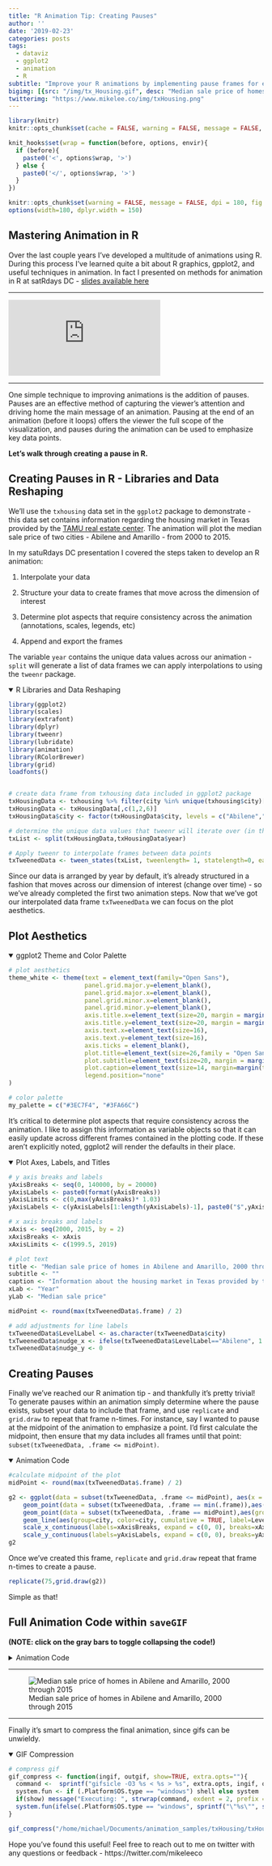 ```yaml
---
title: "R Animation Tip: Creating Pauses"
author: ''
date: '2019-02-23'
categories: posts
tags:
  - dataviz
  - ggplot2
  - animation
  - R
subtitle: "Improve your R animations by implementing pause frames for emphasis"
bigimg: [{src: "/img/tx_Housing.gif", desc: "Median sale price of homes in Abilene and Amarillo, 2000 through 2015"}]
twitterimg: "https://www.mikelee.co/img/txHousing.png"
---
```


```r
library(knitr)
knitr::opts_chunk$set(cache = FALSE, warning = FALSE, message = FALSE, dpi = 180, out.extra='class = "img-responsive"')

```

```r
knit_hooks$set(wrap = function(before, options, envir){
  if (before){
    paste0('<', options$wrap, '>')
  } else {
    paste0('</', options$wrap, '>')
  }
})

knitr::opts_chunk$set(warning = FALSE, message = FALSE, dpi = 180, fig.height = 5, fig.width = 7, fig.align = "center")
options(width=180, dplyr.width = 150)
```

## Mastering Animation in R

Over the last couple years I've developed a multitude of animations using R. During this process I've learned quite a bit about R graphics, gpplot2, and useful techniques in animation. In fact I presented on methods for animation in R at satRdays DC - [slides available here](http://bit.ly/animateDC)

<hr>

<div class="containerYouTube"><iframe src="https://www.youtube.com/embed/glbFxRbqGWk"
frameborder="0" allowfullscreen class="video"></iframe>
</div>

<hr>

One simple technique to improving animations is the addition of pauses. Pauses are an effective method of capturing the viewer's attention and driving home the main message of an animation. Pausing at the end of an animation (before it loops) offers the viewer the full scope of the visualization, and pauses during the animation can be used to emphasize key data points.

**Let's walk through creating a pause in R.**

## Creating Pauses in R - Libraries and Data Reshaping

We'll use the `txhousing` data set in the `ggplot2` package to demonstrate - this data set contains information regarding the housing market in Texas provided by the [TAMU real estate center](http://recenter.tamu.edu/). The animation will plot the median sale price of two cities - Abilene and Amarillo - from 2000 to 2015.

In my satuRdays DC presentation I covered the steps taken to develop an R animation:

1. Interpolate your data

2. Structure your data to create frames that move across the dimension of interest
  
3. Determine plot aspects that require consistency across the animation (annotations, scales, legends, etc)

4. Append and export the frames

The variable `year` contains the unique data values across our animation - `split` will generate a list of data frames we can apply interpolations to using the `tweenr` package.

<details open>
<summary>R Libraries and Data Reshaping</summary>
```r
library(ggplot2)
library(scales)
library(extrafont)
library(dplyr)
library(tweenr)
library(lubridate)
library(animation)
library(RColorBrewer)
library(grid)
loadfonts()


# create data frame from txhousing data included in ggplot2 package
txHousingData <- txhousing %>% filter(city %in% unique(txhousing$city)[1:2] & month==1)
txHousingData <- txHousingData[,c(1,2,6)]
txHousingData$city <- factor(txHousingData$city, levels = c("Abilene","Amarillo"), labels = c("Abilene","Amarillo"))

# determine the unique data values that tweenr will iterate over (in this case year)
txList <- split(txHousingData,txHousingData$year)

# Apply tweenr to interpolate frames between data points
txTweenedData <- tween_states(txList, tweenlength= 1, statelength=0, ease='linear',nframes=200)
```
</details>
<p>

Since our data is arranged by year by default, it's already structured in a fashion that moves across our dimension of interest (change over time) - so we've already completed the first two animation steps. Now that we've got our interpolated data frame `txTweenedData` we can focus on the plot aesthetics.

## Plot Aesthetics

<details open>
<summary>ggplot2 Theme and Color Palette</summary>
```r
# plot aesthetics
theme_white <- theme(text = element_text(family="Open Sans"),
                     panel.grid.major.y=element_blank(),
                     panel.grid.major.x=element_blank(),
                     panel.grid.minor.x=element_blank(),
                     panel.grid.minor.y=element_blank(),
                     axis.title.x=element_text(size=20, margin = margin(t=10)),
                     axis.title.y=element_text(size=20, margin = margin(t=10)),
                     axis.text.x=element_text(size=16),
                     axis.text.y=element_text(size=16),
                     axis.ticks = element_blank(),
                     plot.title=element_text(size=26,family = "Open Sans",lineheight=1.15),
                     plot.subtitle=element_text(size=20, margin = margin(t=20, b = -5),hjust = -0.03, family = "Open Sans"),
                     plot.caption=element_text(size=14, margin=margin(t=15,r=-15),hjust = -.03,lineheight=1.15, family = "Open Sans", face  = "italic"),
                     legend.position="none"
)

# color palette
my_palette = c("#3EC7F4", "#3FA66C")
```
</details>
<p>

It's critical to determine plot aspects that require consistency across the animation. I like to assign this information as variable objects so that it can easily update across different frames contained in the plotting code. If these aren't explicitly noted, ggplot2 will render the defaults in their place.

<details open>
<summary>Plot Axes, Labels, and Titles</summary>
```r
# y axis breaks and labels
yAxisBreaks <- seq(0, 140000, by = 20000)
yAxisLabels <- paste0(format(yAxisBreaks))
yAxisLimits <- c(0,max(yAxisBreaks)* 1.03)
yAxisLabels <- c(yAxisLabels[1:length(yAxisLabels)-1], paste0("$",yAxisLabels[length(yAxisLabels)]))

# x axis breaks and labels
xAxis <- seq(2000, 2015, by = 2)
xAxisBreaks <- xAxis
xAxisLimits <- c(1999.5, 2019)

# plot text
title <- "Median sale price of homes in Abilene and Amarillo, 2000 through 2015"
subtitle <- ""
caption <- "Information about the housing market in Texas provided by the TAMU real estate center, http://recenter.tamu.edu/."
xLab <- "Year"
yLab <- "Median sale price"

midPoint <- round(max(txTweenedData$.frame) / 2)

# add adjustments for line labels
txTweenedData$LevelLabel <- as.character(txTweenedData$city)
txTweenedData$nudge_x <- ifelse(txTweenedData$LevelLabel=="Abilene", 1.096,ifelse(txTweenedData$LevelLabel=="Amarillo",1.233,0))
txTweenedData$nudge_y <- 0
```
</details>
<p>

## Creating Pauses

Finally we've reached our R animation tip - and thankfully it's pretty trivial! To generate pauses within an animation simply determine where the pause exists, subset your data to include that frame, and use `replicate` and `grid.draw` to repeat that frame n-times. For instance, say I wanted to pause at the midpoint of the animation to emphasize a point. I'd first calculate the midpoint, then ensure that my data includes all frames until that point: `subset(txTweenedData, .frame <= midPoint)`.

<details open>
<summary>Animation Code</summary>
```r
#calculate midpoint of the plot
midPoint <- round(max(txTweenedData$.frame) / 2)

g2 <- ggplot(data = subset(txTweenedData, .frame <= midPoint), aes(x = year, y = median, .frame = midPoint)) +
    geom_point(data = subset(txTweenedData, .frame == min(.frame)),aes(group=city, color=city), size=5) + 
    geom_point(data = subset(txTweenedData, .frame == midPoint),aes(group=city, color=city), size=5) + 
    geom_line(aes(group=city, color=city, cumulative = TRUE, label=LevelLabel), size=2.5) +
    scale_x_continuous(labels=xAxisBreaks, expand = c(0, 0), breaks=xAxisBreaks, limits =xAxisLimits) +                     
    scale_y_continuous(labels=yAxisLabels, expand = c(0, 0), breaks=yAxisBreaks,limits = yAxisLimits)
g2
```
</details>
<p>

Once we've created this frame, `replicate` and `grid.draw` repeat that frame n-times to create a pause.

```r
replicate(75,grid.draw(g2))
```
<p>

Simple as that!

## Full Animation Code within `saveGIF`

 **(NOTE: click on the gray bars to toggle collapsing the code!)**

<details>
<summary>Animation Code</summary>
```r
saveGIF({
  
  # print from tue first frame to the midpoint of the figure
  for(i in 1:midPoint) {
    g1 <-  ggplot(data = subset(txTweenedData, .frame <= i), aes(x = year, y = median, .frame = i)) +
      geom_point(data = subset(txTweenedData, .frame == min(.frame)),aes(group=city, color=city), size=5) + 
      geom_line(aes(group=city, color=city, cumulative = TRUE, label=LevelLabel), size=2.5) +
      scale_x_continuous(labels=xAxisBreaks, expand = c(0, 0), breaks=xAxisBreaks, limits =xAxisLimits) +                     
      scale_y_continuous(labels=yAxisLabels, expand = c(0, 0), breaks=yAxisBreaks,limits = yAxisLimits) +
      theme_minimal() + theme_white + scale_color_manual(values=my_palette) +
      geom_text(data = subset(txTweenedData, .frame == i),aes(label =LevelLabel), size = 9, nudge_y = subset(txTweenedData, .frame == i)$nudge_y, nudge_x = subset(txTweenedData, .frame == i)$nudge_x, family = "Open Sans", lineheight = 0.75) +
      labs(x=xLab, y=yLab, title = title, subtitle = subtitle, 
                 caption = caption)
      print(g1);  
    }
  
  # print the midpoint 75 times to create a pause
  g2 <- ggplot(data = subset(txTweenedData, .frame <= midPoint), aes(x = year, y = median, .frame = midPoint)) +
      geom_point(data = subset(txTweenedData, .frame == min(.frame)),aes(group=city, color=city), size=5) + 
      geom_point(data = subset(txTweenedData, .frame == midPoint),aes(group=city, color=city), size=5) + 
      geom_line(aes(group=city, color=city, cumulative = TRUE, label=LevelLabel), size=2.5) +
      scale_x_continuous(labels=xAxisBreaks, expand = c(0, 0), breaks=xAxisBreaks, limits =xAxisLimits) +                     
      scale_y_continuous(labels=yAxisLabels, expand = c(0, 0), breaks=yAxisBreaks,limits = yAxisLimits) +
      theme_minimal() + theme_white + scale_color_manual(values=my_palette) +
      geom_text(data = subset(txTweenedData, .frame == midPoint),aes(label =LevelLabel), size = 9, nudge_y = subset(txTweenedData, .frame == midPoint)$nudge_y, nudge_x = subset(txTweenedData, .frame == midPoint)$nudge_x, family = "Open Sans", lineheight = 0.75) + 
      labs(x=xLab, y=yLab, title = title, subtitle = subtitle, 
                 caption = caption)

  replicate(75,grid.draw(g2))
  
  # print from tue midpoint of the figure until the last frame
  for(i in midPoint:max(txTweenedData$.frame)) {
    g3 <- ggplot(data = subset(txTweenedData, .frame <= i), aes(x = year, y = median, .frame = i)) +
      geom_point(data = subset(txTweenedData, .frame == min(.frame)),aes(group=city, color=city), size=5) + 
      geom_line(aes(group=city, color=city, cumulative = TRUE, label=LevelLabel), size=2.5) +
      scale_x_continuous(labels=xAxisBreaks, expand = c(0, 0), breaks=xAxisBreaks, limits =xAxisLimits) +                     
      scale_y_continuous(labels=yAxisLabels, expand = c(0, 0), breaks=yAxisBreaks,limits = yAxisLimits) +
      theme_minimal() + theme_white + scale_color_manual(values=my_palette) +
      geom_text(data = subset(txTweenedData, .frame == i),aes(label =LevelLabel), size = 9, nudge_y = subset(txTweenedData, .frame == i)$nudge_y, nudge_x = subset(txTweenedData, .frame == i)$nudge_x, family = "Open Sans", lineheight = 0.75) +
      labs(x=xLab, y=yLab, title = title, subtitle = subtitle, 
                 caption = caption)
    print(g3);  }

  # print the final frame of the figure 110 times to create an ending pause 
  wholeFig <- ggplot(data = subset(txTweenedData, .frame <= i), aes(x = year, y = median, .frame = i)) +
      geom_point(data = subset(txTweenedData, .frame == min(.frame)),aes(group=city, color=city), size=5) + 
      geom_point(data = subset(txTweenedData, .frame == i),aes(group=city, color=city), size=5) +
      geom_line(aes(group=city, color=city, cumulative = TRUE, label=LevelLabel), size=2.5) +
      scale_x_continuous(labels=xAxisBreaks, expand = c(0, 0), breaks=xAxisBreaks, limits =xAxisLimits) +                     
      scale_y_continuous(labels=yAxisLabels, expand = c(0, 0), breaks=yAxisBreaks,limits = yAxisLimits) +
      theme_minimal() + theme_white + scale_color_manual(values=my_palette) +
      geom_text(data = subset(txTweenedData, .frame == i),aes(label =LevelLabel), size = 9, nudge_y = subset(txTweenedData, .frame == i)$nudge_y, nudge_x = subset(txTweenedData, .frame == i)$nudge_x, family = "Open Sans", lineheight = 0.75) +
      labs(x=xLab, y=yLab, title = title, subtitle = subtitle, 
                 caption = caption)   
  
  replicate(110,grid.draw(wholeFig))
},movie.name="/home/michael/Documents/animation_samples/txHousing/txHousing.gif",interval = .02, ani.width = 1024, ani.height = 612)
```
</details>
<p>

<hr>

![Median sale price of homes in Abilene and Amarillo, 2000 through 2015](/img/tx_Housing.gif)

<hr>

Finally it's smart to compress the final animation, since gifs can be unwieldy.

<details open>
<summary>GIF Compression</summary>
```r
# compress gif
gif_compress <- function(ingif, outgif, show=TRUE, extra.opts=""){
  command <-  sprintf("gifsicle -O3 %s < %s > %s", extra.opts, ingif, outgif)
  system.fun <- if (.Platform$OS.type == "windows") shell else system
  if(show) message("Executing: ", strwrap(command, exdent = 2, prefix = "\n"))
  system.fun(ifelse(.Platform$OS.type == "windows", sprintf("\"%s\"", shQuote(command)), command))
}

gif_compress("/home/michael/Documents/animation_samples/txHousing/txHousing.gif","/home/michael/Documents/animation_samples/txHousing/tx_Housing.gif",extra.opts="--colors 256")
```
</details>
<p>

Hope you've found this useful! Feel free to reach out to me on twitter with any questions or feedback - https://twitter.com/mikeleeco

